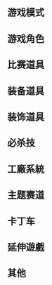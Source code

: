 {{CGroupH|name=Crazyracing Kartrider|desc=跑跑卡丁车}}<noinclude>
[[Category:电子游戏公共转换组模板|{{SUBPAGENAME}}]]

==游戏模式==
<!-- 不全，有待扩充 -->
</noinclude>
{{CItem|zh-cn:组队竞速赛;zh-tw:團體競速賽}}
{{CItem|zh-cn:组队道具赛;zh-tw:團體道具賽}}
{{CItem|zh-cn:组队夺旗赛;zh-tw:團體奪旗賽}}
{{CItem|zh-cn:组队赛;zh-tw:團體賽}}
{{CItem|zh-cn:挑战赛模式;zh-tw:激鬥模式;|original=Battle Mode}}
{{CItem|zh-cn:故事模式;zh-tw:劇場模式;}}
{{CItem|zh-cn:Story Mode;zh-tw:Theater Mode;}}
{{CItem|zh-cn:冠军赛模式;zh-tw:冠軍模式;|original=Dead Racing Mode}}
{{CItem|zh-cn:极速方程模式;zh-tw:方程式模式}}
{{CItem|zh-cn:勇者赛模式;zh-tw:死鬥模式;|original=Battle Mode}}
{{CItem|zh-cn:RP赛模式;zh-tw:命運箱模式}}
{{CItem|zh-tw:Lucky Mode;zh-hk:Lucky Mode;zh-cn:Random Point Mode}}
{{CItem|zh-cn:Fever系统;zh-tw:暴走系統（Fever）}}
{{CItem|zh-cn:BOSS战模式;zh-tw:魔王模式}}
{{CItem|zh-cn:车手学校;zh-tw:騎士學園}}
{{CItem|zh-cn:工厂车间;zh-tw:加工廠}}<noinclude>

==游戏角色==
<!-- 不全，有待扩充 -->
</noinclude>
{{CItem|zh-cn:皮蛋;zh-tw:藍寶;|original=Dao}}
{{CItem|zh-cn:宝宝;zh-tw:睏寶;|original=Bazzi}}
{{CItem|zh-cn:小乖;zh-tw:囡囡;|original=Uni}}
{{CItem|zh-cn:黑妞;zh-tw:痞子妹;|original=Dizni}}
{{CItem|zh-cn:小强;zh-tw:工頭;|original=Mos}}
{{CItem|zh-cn:蓝蓝;zh-tw:小蜜桃;|original=Marid}}
{{CItem|zh-cn:葱头;zh-tw:栗子;|original=Ethi}}
{{CItem|zh-cn:胖墩;zh-tw:ㄚ肥;|original=Kephi}}
{{CItem|zh-cn:Q博士;zh-tw:假面博士;|original=Dr.Revaski}}
{{CItem|zh-cn:神秘工头;zh-tw:布羅帝;|original=Brodi}}
{{CItem|zh-cn:吉米;zh-tw:摩比;|original=Mobi}}
{{CItem|zh-cn:嘟嘟;zh-tw:多多;|original=Tutu}}
{{CItem|zh-cn:美美;zh-tw:維妮公主;|original=Naiad}}
{{CItem|zh-cn:茜茜;zh-tw:蒂雅;|original=Tiera}}
{{CItem|zh-cn:蓝魔;zh-tw:惡魔金金;|original=DevKim}}
{{CItem|zh-cn:狂蟒战士;zh-tw:CSO恐怖份子;|original=CSO Guerrilla}}
{{CItem|zh-cn:特勤战士;zh-tw:CSO反恐小組;|original=CSO SAS}}
{{CItem|zh-cn:小悟空;zh-tw:孫悟空;|original=Sonogong}}
{{CItem|zh-cn:圣诞老人;zh-tw:聖誕老公公;|original=Santa}}
{{CItem|zh-cn:海盗领袖;zh-tw:正義海盜船長}}<noinclude>
==比赛道具==
<!-- 不全，有待扩充 -->
</noinclude>
{{CItem|zh-cn:乌云;zh-tw:煙霧}}
{{CItem|zh-cn:星云;zh-tw:星彩烏雲}}
{{CItem|zh-cn:宇宙母舰;zh-tw:航空母艦}}
{{CItem|zh-cn:水柱炸弹;zh-tw:綑綁水炸彈}}
{{CItem|zh-cn:导弹;zh-tw:飛彈}}
{{CItem|zh-cn:警铃;zh-tw:警笛}}
{{CItem|zh-cn:黄金导弹;zh-tw:黃金飛彈}}
{{CItem|zh-cn:天使;zh-tw:天使的祝福}}
<noinclude>
==装备道具==
<!-- 不全，有待扩充 -->
</noinclude>
{{CItem|zh-cn:防尘眼镜;zh-tw:護目鏡}}
{{CItem|zh-cn:电磁波头带;zh-tw:電磁波頭飾}}
{{CItem|zh-cn:回放摄像机;zh-tw:重播攝影機}}
{{CItem|zh-cn:回放观赏券;zh-tw:回放券}}
{{CItem|zh-cn:喇叭;zh-tw:大聲公}}<noinclude>
==装饰道具==
<!-- 不全，有待扩充 -->
</noinclude>
{{CItem|zh-cn:名字喷漆;zh-tw:奇異筆}}
{{CItem|zh-cn:超级房主卡;zh-tw:超級室長券}}<noinclude>
==必杀技==
<!-- 不全，有待扩充 -->
</noinclude>
{{CItem|zh-cn:皮蛋震天雷;zh-tw:藍寶必殺技}}
{{CItem|zh-cn:宝宝千斤坠;zh-tw:睏寶必殺技}}
{{CItem|zh-cn:小强晕晕锤;zh-tw:工頭必殺技}}
{{CItem|zh-cn:黑妞天使;zh-tw:痞子妹必殺技}}
{{CItem|zh-cn:葱头万磁王;zh-tw:栗子必殺技}}
{{CItem|zh-cn:捆身炸弹;zh-tw:海盜炸彈}}
{{CItem|zh-cn:审判之拳;zh-tw:黃金神的鐵拳}}
{{CItem|zh-cn:飞碟光线;zh-tw:高科技強力磁鐵}}
{{CItem|zh-cn:黑暗墓碑;zh-tw:死亡墓碑}}<noinclude>
==工廠系統==
<!-- 不完整，待補充 -->
</noinclude>
{{CItem|zh-cn:车辆改装系统;zh-tw:工廠系統}}
{{CItem|zh-cn:Modified;zh-tw:Factory}}
{{CItem|zh-cn:改装魔方;zh-tw:能源方塊}}
{{CItem|zh-cn:粒子激活器;zh-tw:強化膠囊}}
{{CItem|zh-cn:改装魔方結晶;zh-tw:能源方塊結晶}}
{{CItem|zh-cn:重置扳手;zh-tw:改造扳手}}<noinclude>

==主题赛道==
</noinclude>
{{CItem|zh-tw:海盜紀元;zh-cn:海盗来袭;|original=Pirate Theme}}
{{CItem|zh-tw:童話旅程;zh-cn:童话之旅;|original=Fairyland Pietian}}
{{CItem|zh-tw:月不落城;zh-cn:月光侠影;|original=Moonhill Theme}}
{{CItem|zh-tw:黃金文明;zh-cn:黄金冒险;|original=Golden Adventure}}
{{CItem|zh-tw:驚奇城堡;zh-cn:城堡探秘;|original=Castle}}
{{CItem|zh-cn:蝴蝶仙境;zh-tw:奇幻精靈;|original=Nymph}}
{{CItem|zh-tw:墓園;zh-cn:墓地;|original=Cemetery}}
{{CItem|zh-cn:革新·进化;zh-tw:革命·進化;}}
{{CItem|zh-cn:卡丁车世界锦标赛;zh-tw:卡丁車世界盃冠軍賽;|original=WKC}}
{{CItem|zh-cn:未来工厂;zh-tw:布羅帝（布羅帝的加工廠）;}}
{{CItem|zh-cn:更新未来工厂主题地图;zh-tw:更新布羅帝的（布羅帝的加工廠）主題地圖;}}
<!-- 冰河 -->
<!-- 不全，有待扩充 -->
{{CItem|zh-cn:冰峰跳台;zh-tw:冰山恐懼之峰;}}
{{CItem|zh-cn:冰山雪球险道;zh-tw:冰山企鵝戰士;}}
{{CItem|zh-cn:冰山破碎雪原;zh-tw:冰河破碎的冰山;}}
<!-- 城镇 -->
<!-- 不全，有待扩充 -->
{{CItem|zh-cn:城镇破碎钟楼;zh-tw:殘破的城鎮中心;}}
{{CItem|zh-cn:城镇极限竞技场;zh-tw:城鎮水上翹翹板;}}
<!-- 森林 -->
<!-- 不全，有待扩充 -->
{{CItem|zh-cn:森林发夹;zh-tw:森林髮夾彎;}}
<!-- 墓地 -->
<!-- 不全，有待扩充 -->
{{CItem|zh-cn:墓地幽暗峡谷;zh-tw:墓園魔王的邀請;}}
{{CItem|zh-cn:墓地恐怖小径;zh-tw:墓園恐怖之路;}}
<!-- 太空 -->
<!-- 不全，有待扩充 -->
{{CItem|zh-cn:太空基地;zh-tw:太空驛站;}}
{{CItem|zh-cn:太空极限跳跃;zh-tw:太空彈跳;}}
{{CItem|zh-cn:太空高速轨道;zh-tw:太空立橋;}}
{{CItem|zh-cn:太空危险捷径;zh-tw:太空險道;}}
{{CItem|zh-cn:太空宇宙船舱;zh-tw:太空宇宙船賽道;}}
{{CItem|zh-cn:太空回旋走廊;zh-tw:太空懸空分岔跑道;}}
{{CItem|zh-cn:太空军用机场;zh-tw:太空戰鬥飛行場;}}
<!-- 矿山 -->
<!-- 不全，有待扩充 -->
{{CItem|zh-cn:矿山岩浆洞穴;zh-tw:礦山岩漿洞;}}
{{CItem|zh-cn:矿山盘旋电车轨道;zh-tw:礦山奪魂鐵道;}}
<!-- 沙漠 -->
<!-- 不全，有待扩充 -->
{{CItem|zh-cn:沙漠古老水渠;zh-tw:沙漠渠道;}}
<!-- 工厂 -->
<!-- 不全，有待扩充 -->
{{CItem|zh-cn:工厂神秘之门;zh-tw:工廠探險開始;}}
{{CItem|zh-cn:工厂机械战场;zh-tw:工廠任性的布羅帝;}}
{{CItem|zh-cn:工厂危险装载所;zh-tw:工工廠危險儲蓄室;}}
{{CItem|zh-cn:工厂陷阱车间;zh-tw:工廠傻瓜陷阱;}}
{{CItem|zh-cn:工厂探险之路;zh-tw:工廠砰砰砰大冒險;}}
<!-- 海盗 -->
<!-- 不全，有待扩充 -->
{{CItem|zh-cn:海盗藏宝营地;zh-tw:海盜危機大逃亡;}}
{{CItem|zh-cn:海盗暴风山寨;zh-tw:海盜風暴;}}
{{CItem|zh-cn:海盗绝壁海湾;zh-tw:海盜懸崖上的決鬥;}}
<!-- 月光 -->
<!-- 不全，有待扩充 -->
{{CItem|zh-cn:月光之城-小镇铁路;zh-tw:月光鐵路;}}
{{CItem|zh-cn:月光之城-狂飙隧道;zh-tw:月光隧道;}}
{{CItem|zh-cn:月光之城-直角夜道;zh-tw:月光未完成大樓;}}
{{CItem|zh-cn:月光之城-浮空要塞;zh-tw:月光水城;}}
<!-- 黄金 -->
<!-- 不全，有待扩充 -->
{{CItem|zh-cn:黄金文明 愤怒黄金神;zh-tw:黃金文明之大怒神;}}
{{CItem|zh-cn:黄金文明 古老神殿;zh-tw:黃金文明之勇闖黃金城;}}
{{CItem|zh-cn:黄金文明 恐怖斜坡;zh-tw:黃金文明之危機四伏;}}
{{CItem|zh-cn:黄金文明 阿兹特克;zh-tw:黃金文明之阿茲特克;}}
{{CItem|zh-cn:黄金文明 黄金坐标;zh-tw:黃金文明之黃金座標;}}
<!-- 精灵 -->
<!-- 不全，有待扩充 -->
{{CItem|zh-cn:精灵之都;zh-tw:精靈月光庭園;}}
{{CItem|zh-cn:海底神殿;zh-tw:精靈海底城的秘密;}}
{{CItem|zh-cn:木桶捷径;zh-tw:精靈神木的捷徑;}}
<!-- 城堡 -->
<!-- 不全，有待扩充 -->
{{CItem|zh-cn:大城堡泡沫厨房;zh-tw:城堡冒煙廚房;}}
{{CItem|zh-cn:大城堡路易的玩具屋;zh-tw:城堡玩具的天堂;}}
<!-- 童話 -->
<!-- 不全，有待扩充 -->
{{CItem|zh-cn:青蛙之家;zh-tw:童話青蛙澡堂;}}
{{CItem|zh-cn:旋转木马;zh-tw:童話木馬樂園;}}
{{CItem|zh-cn:沉睡的森林巨人;zh-tw:童話沉睡巨人之森;}}
<!-- 机械 -->
{{CItem|zh-cn:机械之遗忘孤城;zh-tw:機械戰爭的失落都市;}}
{{CItem|zh-cn:机械之烽火战场;zh-tw:機械戰爭的前線戰場;}}
<!-- WKC -->
{{CItem|zh-cn:WKC申城环道;zh-tw:WKC上海F1賽道;}}
{{CItem|zh-cn:WKC狮城狂飙;zh-tw:WKC新加坡F1賽道;}}
{{CItem|zh-cn:WKC沙场拉力;zh-tw:WKC越野拉力賽道;}}
{{CItem|zh-cn:WKC灵岩环道;zh-tw:WKC韓國F1賽道;}}
<!-- 布羅帝 -->
{{CItem|zh-cn:未来工厂能量生产线;zh-tw:布羅帝能源生產基地;}}
{{CItem|zh-cn:未来工厂能量之源泉;zh-tw:布羅帝巨大能量來源;}}
{{CItem|zh-cn:未来工厂神秘研究所;zh-tw:布羅帝秘密的實驗室;}}<noinclude>

==卡丁车==
<!-- 不全，有待扩充 -->
</noinclude>
{{CItem|zh-cn:棉花糖;zh-tw:舒適}}
{{CItem|zh-cn:棉花糖Z7黃金版;zh-tw:黃金舒適Z7}}
{{CItem|zh-cn:棉花糖Z7圣诞版;zh-tw:舒適Z7-XE}}
{{CItem|zh-tw:尖峰;zh-cn:尖锋}}
{{CItem|zh-tw:等離子;zh-cn:等离子}}
{{CItem|zh-tw:原型車;zh-cn:概念车}}
{{CItem|zh-tw:闇精靈;zh-cn:幻翼}}
{{CItem|zh-tw:衝鋒鴨;zh-cn:丫丫}}
{{CItem|zh-tw:軍用吉普車;zh-cn:狂野战车}}
{{CItem|zh-tw:特勤機動車;zh-cn:特勤战车}}
{{CItem|zh-tw:颶風;zh-cn:闪电侠}}
{{CItem|zh-tw:觔斗雲;zh-cn:筋斗云}}
{{CItem|zh-tw:緞帶肥肥;zh-cn:福猪迎祥车}}
{{CItem|zh-tw:哈雷;zh-cn:终结者}}
{{CItem|zh-tw:終結者;zh-cn:夜鹰}}
{{CItem|zh-tw:夜鷹;zh-cn:正义}}
{{CItem|zh-tw:黃金肥肥;zh-cn:金猪鸿运车}}
{{CItem|zh-tw:重裝工程車;zh-cn:工程车}}
{{CItem|zh-tw:馴鹿雪橇;zh-cn:红鼻驯鹿车}}
{{CItem|zh-tw:愛之羽;zh-cn:甜蜜情侶}}
{{CItem|zh-tw:甜蜜情人SR;zh-cn:甜蜜情侣车SR}}
{{CItem|zh-tw:真愛PRO;zh-cn:甜蜜情侣车}}
{{CItem|zh-tw:X-V2 Z7;zh-cn:黑焰Z7}}
{{CItem|zh-tw:聖騎士;zh-cn:黑騎士}}
{{CItem|zh-tw:巴爾札特;zh-cn:疾影}}
{{CItem|zh-tw:迅雷;zh-cn:天浪}}
{{CItem|zh-tw:銀天使;zh-cn:夜精灵}}
{{CItem|zh-tw:風暴;zh-cn:威龙}}
{{CItem|zh-tw:歐兜賣;zh-cn:小绵羊}}
{{CItem|zh-tw:L.M.名牌速可達;zh-cn:奢豪}}
{{CItem|zh-tw:夜爵Z7;zh-cn:影刺Z7-BE}}
{{CItem|zh-tw:雷艦;zh-cn:陆战舰}}
{{CItem|zh-tw:貴族鴨;zh-cn:贵族丫丫}}
{{CItem|zh-tw:小黑爵;zh-cn:喵咪}}
{{CItem|zh-tw:雷獸;zh-cn:幻影}}
{{CItem|zh-tw:幻獸Z7;zh-cn:幻影Z7情侶版}}
{{CItem|zh-tw:蓋亞;zh-cn:青蜂}}
{{CItem|zh-tw:魔法旋風;zh-cn:梦幻}}
{{CItem|zh-tw:逆轉;zh-cn:胶鞋车}}
{{CItem|zh-tw:勞迪P640 SR;zh-cn:猎豹敞篷跑车}}
{{CItem|zh-tw:勞迪Z7;zh-cn:魅影敞篷跑车}}
{{CItem|zh-tw:海盜王Z7-S;zh-cn:紫翎海盜船Z7}}
{{CItem|zh-tw:玉兔Z7;zh-cn:飞行兔Z7}}
{{CItem|zh-tw:暴走南瓜車;zh-cn:超级南瓜车}}
{{CItem|zh-cn:魔怪Z7圣诞版;zh-tw:魔怪Z7-XE}}
{{CItem|zh-tw:暴刃;zh-cn:风翼}}<noinclude>

==延伸遊戲==
{{CItem|zh-cn:泡泡堂; zh-tw:爆爆王;}}
{{CItem|zh-cn:跑跑飞空艇;zh-tw:跑跑飛天車}}
{{CItem|zh-cn:泡泡战士;zh-tw:泡泡大亂鬥}}

==其他==
<!-- 不全，有待扩充 -->
</noinclude>
{{CItem|zh-tw:LUCCI;zh-cn:金币|original=LUCCI}}
{{CItem|zh-tw:樂豆點;zh-cn:游戏币|original=CASH}}
{{CItem|zh-cn:独联体;zh-tw:獨立國協}}
{{CItem|zh-cn:格鲁吉亚;zh-tw:喬治亞}}
{{CItem|zh-cn:其他游戏;zh-tw:特殊遊戲}}<noinclude>
</noinclude>{{CGroupF}}